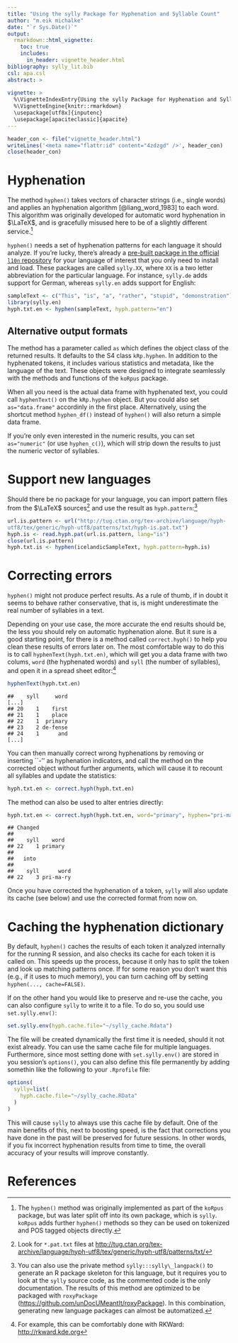 ```yaml
---
title: "Using the sylly Package for Hyphenation and Syllable Count"
author: "m.eik michalke"
date: "`r Sys.Date()`"
output: 
  rmarkdown::html_vignette:
    toc: true
    includes: 
      in_header: vignette_header.html
bibliography: sylly_lit.bib
csl: apa.csl
abstract: >
  
vignette: >
  %\VignetteIndexEntry{Using the sylly Package for Hyphenation and Syllable Count}
  %\VignetteEngine{knitr::rmarkdown}
  \usepackage[utf8x]{inputenc}
  \usepackage[apaciteclassic]{apacite}
---
```


```r
header_con <- file("vignette_header.html")
writeLines('<meta name="flattr:id" content="4zdzgd" />', header_con)
close(header_con)
```


# Hyphenation

The method `hyphen()` takes vectors of character strings (i.e., single words) and applies an hyphenation algorithm [@liang_word_1983] to each word. This algorithm was originally developed for automatic word hyphenation in $\LaTeX$, and is gracefully misused here to be of a slightly different service.^[The `hyphen()` method was originally implemented as part of the `koRpus` package, but was later split off into its own package, which is `sylly`. `koRpus` adds further `hyphen()` methods so they can be used on tokenized and POS tagged objects directly.]

`hyphen()` needs a set of hyphenation patterns for each language it should analyze. If you're lucky, there's already a [pre-built package in the official `l10n` repository](https://undocumeantit.github.io/repos) for your language of interest that you only need to install and load. These packages are called `sylly.XX`, where `XX` is a two letter abbreviation for the particular language. For instance, `sylly.de` adds support for German, whereas `sylly.en` adds support for English:


```r
sampleText <- c("This", "is", "a", "rather", "stupid", "demonstration")
library(sylly.en)
hyph.txt.en <- hyphen(sampleText, hyph.pattern="en")
```

## Alternative output formats

The method has a parameter called `as` which defines the object class of the returned results. It defaults to the S4 class `kRp.hyphen`. In addition to the hyphenated tokens, it includes various statistics and metadata, like the language of the text. These objects were designed to integrate seamlessly with the methods and functions of the `koRpus` package.

When all you need is the actual data frame with hyphenated text, you could call `hyphenText()` on the `kRp.hyphen` object. But you could also set `as="data.frame"` accordinly in the first place. Alternatively, using the shortcut method `hyphen_df()` instead of `hyphen()` will also return a simple data frame.

If you're only even interested in the numeric results, you can set `as="numeric"` (or use `hyphen_c()`), which will strip down the results to just the numeric vector of syllables.

# Support new languages

Should there be no package for your language, you can import pattern files from the $\LaTeX$ sources^[Look for `*.pat.txt` files at <http://tug.ctan.org/tex-archive/language/hyph-utf8/tex/generic/hyph-utf8/patterns/txt/>] and use the result as `hyph.pattern`:^[You can also use the private method `sylly:::sylly\_langpack()` to generate an R package skeleton for this language, but it requires you to look at the `sylly` source code, as the commented code is the only documentation. The results of this method are optimized to be packaged with `roxyPackage` (<https://github.com/unDocUMeantIt/roxyPackage>). In this combination, generating new language packages can almost be automatized.]


```r
url.is.pattern <- url("http://tug.ctan.org/tex-archive/language/hyph-
utf8/tex/generic/hyph-utf8/patterns/txt/hyph-is.pat.txt")
hyph.is <- read.hyph.pat(url.is.pattern, lang="is")
close(url.is.pattern)
hyph.txt.is <- hyphen(icelandicSampleText, hyph.pattern=hyph.is)
```


# Correcting errors

`hyphen()` might not produce perfect results. As a rule of thumb, if in doubt it seems to behave rather conservative, that is, is might underestimate the real number of syllables in a text.

Depending on your use case, the more accurate the end results should be, the less you should rely on automatic hyphenation alone. But it sure is a good starting point, for there is a method called `correct.hyph()` to help you clean these results of errors later on. The most comfortable way to do this is to call `hyphenText(hyph.txt.en)`, which will get you a data frame with two colums, `word` (the hyphenated words) and `syll` (the number of syllables), and open it in a spread sheet editor:^[For example, this can be comfortably done with RKWard: <http://rkward.kde.org>]


```r
hyphenText(hyph.txt.en)
```
```
##    syll     word
[...]
## 20    1    first
## 21    1    place
## 22    1  primary
## 23    2 de-fense
## 24    1      and
[...]
```

You can then manually correct wrong hyphenations by removing or inserting ``-'' as hyphenation indicators, and call the method on the corrected object without further arguments, which will cause it to recount all syllables and update the statistics:

```r
hyph.txt.en <- correct.hyph(hyph.txt.en)
```

The method can also be used to alter entries directly:


```r
hyph.txt.en <- correct.hyph(hyph.txt.en, word="primary", hyphen="pri-ma-ry")
```
```
## Changed
## 
##    syll    word
## 22    1 primary
## 
##   into
## 
##    syll      word
## 22    3 pri-ma-ry
```

Once you have corrected the hyphenation of a token, `sylly` will also update its cache (see below) and use the corrected format from now on.

# Caching the hyphenation dictionary

By default, `hyphen()` caches the results of each token it analyzed internally for the running R session, and also checks its cache for each token it is called on. This speeds up the process, because it only has to split the token and look up matching patterns once. If for some reason you don't want this (e.g., if it uses to much memory), you can turn caching off by setting `hyphen(..., cache=FALSE)`.

If on the other hand you would like to preserve and re-use the cache, you can also configure `sylly` to write it to a file. To do so, you sould use `set.sylly.env()`:

```r
set.sylly.env(hyph.cache.file="~/sylly_cache.Rdata")
```

The file will be created dynamically the first time it is needed, should it not exist already. You can use the same cache file for multiple languages. Furthermore, since most setting done with `set.sylly.env()` are stored in you session's `options()`, you can also define this file permanently by adding somethin like the following to your `.Rprofile` file:

```r
options(
  sylly=list(
    hyph.cache.file="~/sylly_cache.RData"
  )
)
```

This will cause `sylly` to always use this cache file by default. One of the main benefits of this, next to boosting speed, is the fact that corrections you have done in the past will be preserved for future sessions. In other words, if you fix incorrect hyphenation results from time to time, the overall accuracy of your results will improve constantly.

# References
